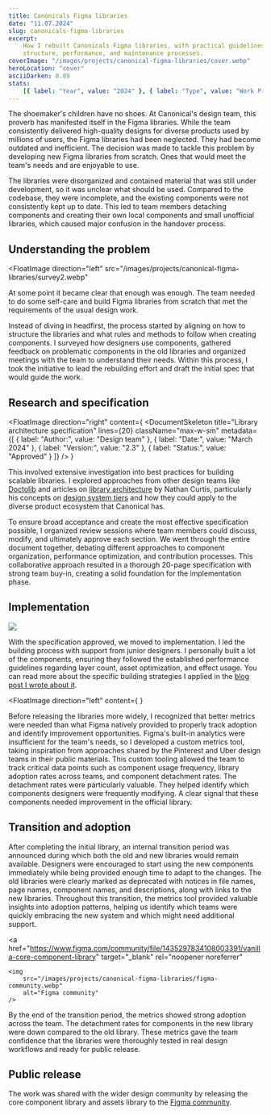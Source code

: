 ```yaml
---
title: Canonicals Figma libraries
date: "11.07.2024"
slug: canonicals-figma-libraries
excerpt:
    How I rebuilt Canonicals Figma libraries, with practical guidelines on
    structure, performance, and maintenance processes.
coverImage: "/images/projects/canonical-figma-libraries/cover.webp"
heroLocation: "cover"
asciiDarken: 0.89
stats:
    [{ label: "Year", value: "2024" }, { label: "Type", value: "Work Project" }]
---
```


The shoemaker's children have no shoes. At Canonical's design team, this proverb
has manifested itself in the Figma libraries. While the team consistently
delivered high-quality designs for diverse products used by millions of users,
the Figma libraries had been neglected. They had become outdated and
inefficient. The decision was made to tackle this problem by developing new
Figma libraries from scratch. Ones that would meet the team's needs and are
enjoyable to use.

The libraries were disorganized and contained material that was still under
development, so it was unclear what should be used. Compared to the codebase,
they were incomplete, and the existing components were not consistently kept up
to date. This led to team members detaching components and creating their own
local components and small unofficial libraries, which caused major confusion in
the handover process.

## Understanding the problem

<FloatImage
    direction="left"
    src="/images/projects/canonical-figma-libraries/survey2.webp"
>
At some point it became clear that
enough was enough. The team needed to do some self-care and build Figma libraries
from scratch that met the requirements of the usual design work.

Instead of diving in headfirst, the process started by aligning on how to
structure the libraries and what rules and methods to follow when creating
components. I surveyed how designers use components, gathered feedback on
problematic components in the old libraries and organized meetings with the team
to understand their needs. Within this process, I took the initiative to lead
the rebuilding effort and draft the initial spec that would guide the work.

</FloatImage>

## Research and specification

<FloatImage
    direction="right"
    content={
        <DocumentSkeleton
            title="Library architecture specification"
            lines={20}
            className="max-w-sm"
            metadata={[
                { label: "Author:", value: "Design team" },
                { label: "Date:", value: "March 2024" },
                { label: "Version:", value: "2.3" },
                { label: "Status:", value: "Approved" }
            ]}
        />
    }
>

This involved extensive investigation into best practices for building scalable
libraries. I explored approaches from other design teams like
[Doctolib](https://medium.com/doctolib/how-we-organise-our-design-system-libraries-to-help-doctolib-designers-use-more-than-70-000-c15237c81f6c)
and articles on
[library architecture](https://medium.com/eightshapes-llc/figma-shared-libraries-d2dfbf9d1b8d)
by Nathan Curtis, particularly his concepts on
[design system tiers](https://medium.com/eightshapes-llc/design-system-tiers-2c827b67eae1)
and how they could apply to the diverse product ecosystem that Canonical has.

To ensure broad acceptance and create the most effective specification possible,
I organized review sessions where team members could discuss, modify, and
ultimately approve each section. We went through the entire document together,
debating different approaches to component organization, performance
optimization, and contribution processes. This collaborative approach resulted
in a thorough 20-page specification with strong team buy-in, creating a solid
foundation for the implementation phase.

</FloatImage>

## Implementation

![](/images/projects/canonical-figma-libraries/implementation.webp)

With the specification approved, we moved to implementation. I led the building
process with support from junior designers. I personally built a lot of the
components, ensuring they followed the established performance guidelines
regarding layer count, asset optimization, and effect usage. You can read more
about the specific building strategies I applied in the
[blog post I wrote about it](/blog/figma-libraries).

<FloatImage
    direction="left"
    content={
        <MetricsMockup className="max-w-md" />
    }
>

Before releasing the libraries more widely, I recognized that better metrics
were needed than what Figma natively provided to properly track adoption and
identify improvement opportunities. Figma's built-in analytics were insufficient
for the team's needs, so I developed a custom metrics tool, taking inspiration
from approaches shared by the Pinterest and Uber design teams in their public
materials. This custom tooling allowed the team to track critical data points
such as component usage frequency, library adoption rates across teams, and
component detachment rates. The detachment rates were particularly valuable.
They helped identify which components designers were frequently modifying. A
clear signal that these components needed improvement in the official library.

</FloatImage>

## Transition and adoption

After completing the initial library, an internal transition period was
announced during which both the old and new libraries would remain available.
Designers were encouraged to start using the new components immediately while
being provided enough time to adapt to the changes. The old libraries were
clearly marked as deprecated with notices in file names, page names, component
names, and descriptions, along with links to the new libraries. Throughout this
transition, the metrics tool provided valuable insights into adoption patterns,
helping us identify which teams were quickly embracing the new system and which
might need additional support.

<a
    href="https://www.figma.com/community/file/1435297834108003391/vanilla-core-component-library"
    target="_blank"
    rel="noopener noreferrer"
>
    <img
        src="/images/projects/canonical-figma-libraries/figma-community.webp"
        alt="Figma community"
    />
</a>

By the end of the transition period, the metrics showed strong adoption across
the team. The detachment rates for components in the new library were down
compared to the old library. These metrics gave the team confidence that the
libraries were thoroughly tested in real design workflows and ready for public
release.

## Public release

The work was shared with the wider design community by releasing the core
component library and assets library to the
[Figma community](https://www.figma.com/community/file/1435297834108003391/vanilla-core-component-library).
